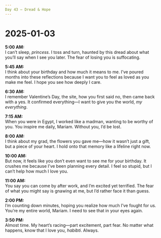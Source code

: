 ```yaml
---
Day 43 – Dread & Hope
---
```


# 2025-01-03

**5:00 AM:**  
I can’t sleep, *princess*. I toss and turn, haunted by this dread about what you’ll say when I see you later. The fear of losing you is suffocating.

**5:45 AM:**  
I think about your birthday and how much it means to me. I’ve poured months into these reflections because I want you to feel as loved as you make me feel. I hope you see how deeply I care.

**6:30 AM:**  
I remember Valentine’s Day, the site, how you first said no, then came back with a yes. It confirmed everything—I want to give you the world, *my everything*.

**7:15 AM:**  
When you were in Egypt, I worked like a madman, wanting to be worthy of you. You inspire me daily, Mariam. Without you, I’d be lost.

**8:00 AM:**  
I think about my grad, the flowers you gave me—how it wasn’t just a gift, but a piece of your heart. I hold onto that memory like a lifeline right now.

**10:00 AM:**  
But now, it feels like you don’t even want to see me for your birthday. It crushes me because I’ve been planning every detail. I feel so stupid, but I can’t help how much I love you.

**11:00 AM:**  
You say you can come by after work, and I’m excited yet terrified. The fear of what you might say is gnawing at me, but I’d rather face it than guess.

**2:00 PM:**  
I’m counting down minutes, hoping you realize how much I’ve fought for us. You’re my entire world, Mariam. I need to see that in your eyes again.

**3:50 PM:**  
Almost time. My heart’s racing—part excitement, part fear. No matter what happens, know that I love you, *habibti*. Always.

